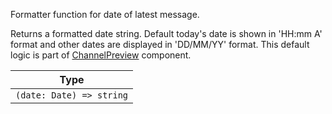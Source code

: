 Formatter function for date of latest message.

Returns a formatted date string. Default today's date is shown in 'HH:mm A' format and other dates are displayed in 'DD/MM/YY' format. This default logic is part of [ChannelPreview](https://github.com/GetStream/stream-chat-react-native/blob/main/package/src/components/ChannelPreview/ChannelPreview.tsx) <!-- TODO: Add a link here --> component.

| Type                     |
| ------------------------ |
| `(date: Date) => string` |
